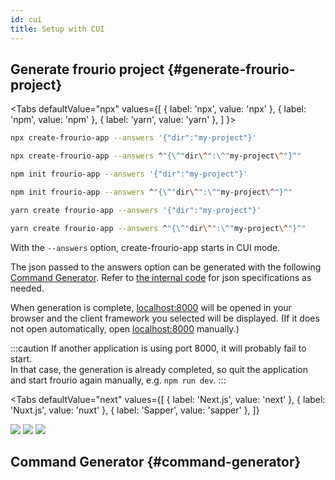 ```yaml
---
id: cui
title: Setup with CUI
---
```



## Generate frourio project {#generate-frourio-project}

<Tabs
  defaultValue="npx"
  values={[
    { label: 'npx', value: 'npx' },
    { label: 'npm', value: 'npm' },
    { label: 'yarn', value: 'yarn' },
  ]
}>
<TabItem value="npx">

```sh title='Shell'
npx create-frourio-app --answers '{"dir":"my-project"}'
```

```sh title='Command Prompt'
npx create-frourio-app --answers ^"{\^"dir\^":\^"my-project\^"}^"
```

</TabItem>
<TabItem value="npm">

```sh title='Shell'
npm init frourio-app --answers '{"dir":"my-project"}'
```

```sh title='Command Prompt'
npm init frourio-app --answers ^"{\^"dir\^":\^"my-project\^"}^"
```

</TabItem>
<TabItem value="yarn">

```sh title='Shell'
yarn create frourio-app --answers '{"dir":"my-project"}'
```

```sh title='Command Prompt'
yarn create frourio-app --answers ^"{\^"dir\^":\^"my-project\^"}^"
```

</TabItem>
</Tabs>

With the `--answers` option, create-frourio-app starts in CUI mode.

The json passed to the answers option can be generated with the following [Command Generator](#command-generator).
Refer to [the internal code](https://github.com/frouriojs/create-frourio-app/blob/main/server/common/prompts.ts) for json specifications as needed.

When generation is complete, [localhost:8000](http://localhost:8000) will be opened in your browser and the client framework you selected will be displayed.
(If it does not open automatically, open [localhost:8000](http://localhost:8000) manually.)

:::caution
If another application is using port 8000, it will probably fail to start.  
In that case, the generation is already completed, so quit the application and start frourio again manually, e.g. `npm run dev`.
:::

<Tabs
  defaultValue="next"
  values={[
    { label: 'Next.js', value: 'next' },
    { label: 'Nuxt.js', value: 'nuxt' },
    { label: 'Sapper', value: 'sapper' },
  ]}
>
  <TabItem value="next">
    <BrowserWindow url="http://localhost:8000">
      <img src="/img/cfa-done-next.png" />
    </BrowserWindow>
  </TabItem>
  <TabItem value="nuxt">
    <BrowserWindow url="http://localhost:8000">
      <img src="/img/cfa-done-nuxt.png" />
    </BrowserWindow>
  </TabItem>
  <TabItem value="sapper">
    <BrowserWindow url="http://localhost:8000">
      <img src="/img/cfa-done-sapper.png" />
    </BrowserWindow>
  </TabItem>
</Tabs>

## Command Generator {#command-generator}

<CFA />
